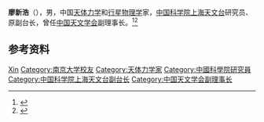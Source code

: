 '''廖新浩'''（{{bd|1961年|2月|}}），男，中国[[天体力学|天体力学]]和[[行星物理学|行星物理学]]家，[[中国科学院上海天文台|中国科学院上海天文台]]研究员、原副台长，曾任[[中国天文学会|中国天文学会]]副理事长。<ref>{{Cite web|title=廖新浩|url=http://sourcedb.shao.cas.cn/zw/zjrck/200906/t20090624_1802393.html|accessdate=2021-01-02|work=中国科学院上海天文台|archive-date=2020-05-25|archive-url=https://web.archive.org/web/20200525030755/http://sourcedb.shao.cas.cn/zw/zjrck/200906/t20090624_1802393.html}}</ref><ref>{{Cite web|title=廖新浩|url=http://dsxt.ustc.edu.cn/zj_js.asp?zzid=801|accessdate=2021-01-02|work=中国科学技术大学研究生院|archive-date=2018-11-23|archive-url=https://web.archive.org/web/20181123140714/http://dsxt.ustc.edu.cn/zj_js.asp?zzid=801}}</ref>

== 参考资料 ==
{{reflist}}

{{中国人物小作品}}
{{Navboxes
| title  = 廖新浩在[[中国天文学会|中国天文学会]]的职务
| list1  =
{{中国天文学会第十届理事会}}
}}

{{Authority control}}
{{DEFAULTSORT:Liao廖}}
[[Category:廖姓|Xin]]
[[Category:南京大学校友|Category:南京大学校友]]
[[Category:天体力学家|Category:天体力学家]]
[[Category:中國科學院研究員|Category:中國科學院研究員]]
[[Category:中国科学院上海天文台副台长|Category:中国科学院上海天文台副台长]]
[[Category:中国天文学会副理事长|Category:中国天文学会副理事长]]